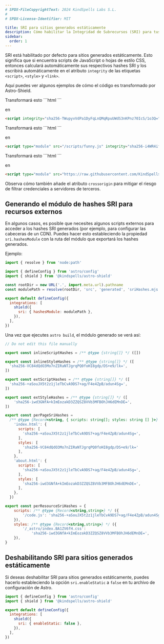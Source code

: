 ```yaml
---
# SPDX-FileCopyrightText: 2024 KindSpells Labs S.L.
#
# SPDX-License-Identifier: MIT

title: SRI para sitios generados estáticamente
description: Cómo habilitar la Integridad de Subrecursos (SRI) para tus sitios web estáticos
sidebar:
  order: 1
---
```



SRI está habilitado por defecto para sitios generados estáticamente. Esto
significa que si encuentra scripts de JavaScript o hojas de estilo CSS, entonces
calculará automáticamente sus respectivos hashes SRI y los escribirá
automáticamente en el atributo `integrity` de las etiquetas `<script>`,
`<style>` y `<link>`.

Aquí puedes ver algunos ejemplos de cómo el código es transformado por Astro-Shield.

<Tabs>
  <TabItem label="Inline Script">
    Transformará esto
```html
<script>console.log("Hello World!")</script>
```

en

```html
<script integrity="sha256-TWupyvVdPa1DyFqLnQMqRpuUWdS3nKPnz70IcS/1o3Q=">console.log("Hello World!")</script>
```
  </TabItem>
  <TabItem label="External Script">
    Transformará esto
```html
<script type="module" src="/scripts/funny.js"></script>
```

en

```html
<script type="module" src="/scripts/funny.js" integrity="sha256-i4WR4ifasidZIuS67Rr6Knsy7/hK1xbVTc8ZAmnAv1Q="></script>
```
  </TabItem>
  <TabItem label="External Cross-Origin Script">
    Transformará esto
```html
<script type="module" src="https://raw.githubusercontent.com/KindSpells/astro-shield/ae9521048f2129f633c075b7f7ef24e11bbd1884/main.mjs"></script>
```

en

```html
<script type="module" src="https://raw.githubusercontent.com/KindSpells/astro-shield/ae9521048f2129f633c075b7f7ef24e11bbd1884/main.mjs" integrity="sha256-i4WR4ifasidZIuS67Rr6Knsy7/hK1xbVTc8ZAmnAv1Q=" crossorigin="anonymous"></script>
```

Observa cómo también añade el atributo `crossorigin` para mitigar el riesgo de
filtrar credenciales a servidores de terceros.
  </TabItem>
</Tabs>

## Generando el módulo de hashes SRI para recursos externos

En algunos casos, es posible que necesites algunos scripts externos para acceder
a los hashes SRI generados (por ejemplo, para configurar las cabeceras de un
CDN). Puedes hacer esto estableciendo la propiedad `sri.hashesModule` con la
ruta del módulo que exportará los hashes generados.

Ejemplo:
```js
import { resolve } from 'node:path'

import { defineConfig } from 'astro/config'
import { shield } from '@kindspells/astro-shield'

const rootDir = new URL('.', import.meta.url).pathname
const modulePath = resolve(rootDir, 'src', 'generated', 'sriHashes.mjs')

export default defineConfig({
  integrations: [
    shield({
      sri: { hashesModule: modulePath },
    }),
  ],
})
```

Una vez que ejecutes `astro build`, el módulo generado se verá así:
```js
// Do not edit this file manually

export const inlineScriptHashes = /** @type {string[]} */ ([])

export const inlineStyleHashes = /** @type {string[]} */ ([
  'sha256-VC84dQdO3Mo7nZIRaNTJgrqPQ0foHI8gdp/DS+e9/lk=',
])

export const extScriptHashes = /** @type {string[]} */ ([
  'sha256-+aSouJX5t2z1jleTbCvA9DS7+ag/F4e4ZpB/adun4Sg=',
])

export const extStyleHashes = /** @type {string[]} */ ([
	'sha256-iwd3GNfA+kImEozakD3ZZQSZ8VVb3MFBOhJH6dEMnDE=',
])

export const perPageSriHashes =
  /** @type {Record<string, { scripts: string[]; styles: string [] }>} */ ({
    'index.html': {
      scripts: [
        'sha256-+aSouJX5t2z1jleTbCvA9DS7+ag/F4e4ZpB/adun4Sg=',
      ],
      styles: [
        'sha256-VC84dQdO3Mo7nZIRaNTJgrqPQ0foHI8gdp/DS+e9/lk='
      ],
    },
    'about.html': {
      scripts: [
        'sha256-+aSouJX5t2z1jleTbCvA9DS7+ag/F4e4ZpB/adun4Sg=',
      ],
      styles: [
        'sha256-iwd3GNfA+kImEozakD3ZZQSZ8VVb3MFBOhJH6dEMnDE=',
      ],
    },
  })

export const perResourceSriHashes = {
	scripts: /** @type {Record<string,string>} */ ({
		'/code.js': 'sha256-+aSouJX5t2z1jleTbCvA9DS7+ag/F4e4ZpB/adun4Sg=',
	}),
	styles: /** @type {Record<string,string>} */ ({
		'/_astro/index.BA1ZV6fH.css':
			'sha256-iwd3GNfA+kImEozakD3ZZQSZ8VVb3MFBOhJH6dEMnDE=',
	}),
}
```

## Deshabilitando SRI para sitios generados estáticamente

Si deseas deshabilitar SRI para sitios generados estáticamente, puedes hacerlo
estableciendo la opción `sri.enableStatic` a `false` en tu archivo de
configuración de Astro.

```js
import { defineConfig } from 'astro/config'
import { shield } from '@kindspells/astro-shield'

export default defineConfig({
  integrations: [
    shield({
      sri: { enableStatic: false },
    }),
  ],
})
```

